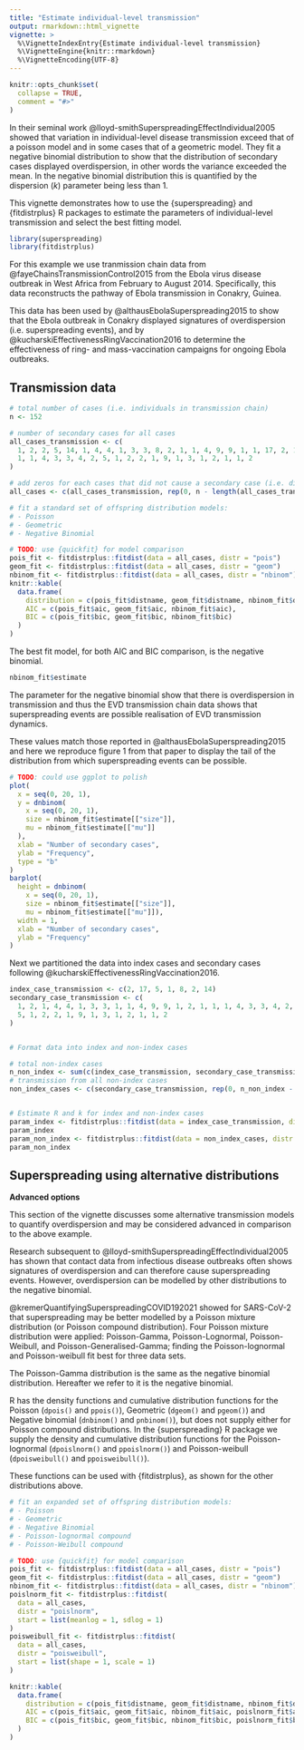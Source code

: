 ```yaml
---
title: "Estimate individual-level transmission"
output: rmarkdown::html_vignette
vignette: >
  %\VignetteIndexEntry{Estimate individual-level transmission}
  %\VignetteEngine{knitr::rmarkdown}
  %\VignetteEncoding{UTF-8}
---
```


```r
knitr::opts_chunk$set(
  collapse = TRUE,
  comment = "#>"
)
```

In their seminal work @lloyd-smithSuperspreadingEffectIndividual2005 showed
that variation in individual-level disease transmission exceed that of a poisson
model and in some cases that of a geometric model. They fit a negative binomial
distribution to show that the distribution of secondary cases displayed overdispersion,
in other words the variance exceeded the mean. In the negative binomial distribution
this is quantified by the dispersion ($k$) parameter being less than 1.

This vignette demonstrates how to use the {superspreading} and {fitdistrplus} R
packages to estimate the parameters of individual-level transmission and select
the best fitting model.

```r
library(superspreading)
library(fitdistrplus)
```

For this example we use tranmission chain data from @fayeChainsTransmissionControl2015 from the Ebola virus disease outbreak in West Africa from February to August 2014. Specifically, this data reconstructs the pathway of Ebola transmission in Conakry, Guinea.

This data has been used by @althausEbolaSuperspreading2015 to show that the Ebola outbreak in Conakry displayed signatures of overdispersion (i.e. superspreading events), and by @kucharskiEffectivenessRingVaccination2016 to determine the effectiveness of ring- and mass-vaccination campaigns for ongoing Ebola outbreaks.

## Transmission data

```r
# total number of cases (i.e. individuals in transmission chain)
n <- 152

# number of secondary cases for all cases
all_cases_transmission <- c(
  1, 2, 2, 5, 14, 1, 4, 4, 1, 3, 3, 8, 2, 1, 1, 4, 9, 9, 1, 1, 17, 2, 1, 
  1, 1, 4, 3, 3, 4, 2, 5, 1, 2, 2, 1, 9, 1, 3, 1, 2, 1, 1, 2
)

# add zeros for each cases that did not cause a secondary case (i.e. did not transmit)
all_cases <- c(all_cases_transmission, rep(0, n - length(all_cases_transmission)))

# fit a standard set of offspring distribution models:
# - Poisson
# - Geometric
# - Negative Binomial

# TODO: use {quickfit} for model comparison
pois_fit <- fitdistrplus::fitdist(data = all_cases, distr = "pois")
geom_fit <- fitdistrplus::fitdist(data = all_cases, distr = "geom")
nbinom_fit <- fitdistrplus::fitdist(data = all_cases, distr = "nbinom")
knitr::kable(
  data.frame(
    distribution = c(pois_fit$distname, geom_fit$distname, nbinom_fit$distname),
    AIC = c(pois_fit$aic, geom_fit$aic, nbinom_fit$aic),
    BIC = c(pois_fit$bic, geom_fit$bic, nbinom_fit$bic)
  )
)
```

The best fit model, for both AIC and BIC comparison, is the negative binomial.

```r
nbinom_fit$estimate
```

The parameter for the negative binomial show that there is overdispersion in
transmission and thus the EVD transmission chain data shows that superspreading
events are possible realisation of EVD transmission dynamics.

These values match those reported in @althausEbolaSuperspreading2015 and here 
we reproduce figure 1 from that paper to display the tail of the distribution
from which superspreading events can be possible.

```r
# TODO: could use ggplot to polish
plot(
  x = seq(0, 20, 1), 
  y = dnbinom(
    x = seq(0, 20, 1), 
    size = nbinom_fit$estimate[["size"]], 
    mu = nbinom_fit$estimate[["mu"]]
  ), 
  xlab = "Number of secondary cases", 
  ylab = "Frequency", 
  type = "b"
)
barplot(
  height = dnbinom(
    x = seq(0, 20, 1), 
    size = nbinom_fit$estimate[["size"]], 
    mu = nbinom_fit$estimate[["mu"]]), 
  width = 1, 
  xlab = "Number of secondary cases", 
  ylab = "Frequency"
)

```

Next we partitioned the data into index cases and secondary cases following @kucharskiEffectivenessRingVaccination2016.

```r
index_case_transmission <- c(2, 17, 5, 1, 8, 2, 14)
secondary_case_transmission <- c(
  1, 2, 1, 4, 4, 1, 3, 3, 1, 1, 4, 9, 9, 1, 2, 1, 1, 1, 4, 3, 3, 4, 2, 
  5, 1, 2, 2, 1, 9, 1, 3, 1, 2, 1, 1, 2
) 


# Format data into index and non-index cases

# total non-index cases
n_non_index <- sum(c(index_case_transmission, secondary_case_transmission)) 
# transmission from all non-index cases
non_index_cases <- c(secondary_case_transmission, rep(0, n_non_index - length(secondary_case_transmission))) 


# Estimate R and k for index and non-index cases
param_index <- fitdistrplus::fitdist(data = index_case_transmission, distr = "nbinom") 
param_index
param_non_index <- fitdistrplus::fitdist(data = non_index_cases, distr = "nbinom") 
param_non_index
```

## Superspreading using alternative distributions

::: {.alert .alert-primary}
**Advanced options** 

This section of the vignette discusses some alternative transmission models to 
quantify overdispersion and may be considered advanced in comparison to the above
example.
:::

Research subsequent to @lloyd-smithSuperspreadingEffectIndividual2005 has shown that 
contact data from infectious disease outbreaks often shows signatures of overdispersion and can therefore cause superspreading events. However, overdispersion can be modelled by other distributions to the negative
binomial. 

@kremerQuantifyingSuperspreadingCOVID192021 showed for SARS-CoV-2 that superspreading
may be better modelled by a Poisson mixture distribution (or Poisson compound distribution).
Four Poisson mixture distribution were applied: Poisson-Gamma, Poisson-Lognormal, Poisson-Weibull,
and Poisson-Generalised-Gamma; finding the Poisson-lognormal and Poisson-weibull fit best
for three data sets.

::: {.alert .alert-warning}
The Poisson-Gamma distribution is the same as the negative binomial distribution. 
Hereafter we refer to it is the negative binomial.
:::

R has the density functions and cumulative distribution functions for the Poisson 
(`dpois()` and `ppois()`), Geometric (`dgeom()` and `pgeom()`) and Negative binomial
(`dnbinom()` and `pnbinom()`), but does not supply either for Poisson compound 
distributions. In the {superspreading} R package we supply the density and cumulative
distribution functions for the Poisson-lognormal (`dpoislnorm()` and `ppoislnorm()`) 
and Poisson-weibull (`dpoisweibull()` and `ppoisweibull()`).

These functions can be used with {fitdistrplus}, as shown for the other distributions above.

```r
# fit an expanded set of offspring distribution models:
# - Poisson
# - Geometric
# - Negative Binomial
# - Poisson-lognormal compound
# - Poisson-Weibull compound

# TODO: use {quickfit} for model comparison
pois_fit <- fitdistrplus::fitdist(data = all_cases, distr = "pois")
geom_fit <- fitdistrplus::fitdist(data = all_cases, distr = "geom")
nbinom_fit <- fitdistrplus::fitdist(data = all_cases, distr = "nbinom")
poislnorm_fit <- fitdistrplus::fitdist(
  data = all_cases, 
  distr = "poislnorm", 
  start = list(meanlog = 1, sdlog = 1)
)
poisweibull_fit <- fitdistrplus::fitdist(
  data = all_cases, 
  distr = "poisweibull", 
  start = list(shape = 1, scale = 1)
)

knitr::kable(
  data.frame(
    distribution = c(pois_fit$distname, geom_fit$distname, nbinom_fit$distname, poislnorm_fit$distname, poisweibull_fit$distname),
    AIC = c(pois_fit$aic, geom_fit$aic, nbinom_fit$aic, poislnorm_fit$aic, poisweibull_fit$aic),
    BIC = c(pois_fit$bic, geom_fit$bic, nbinom_fit$bic, poislnorm_fit$bic, poisweibull_fit$bic)
  )
)
```

